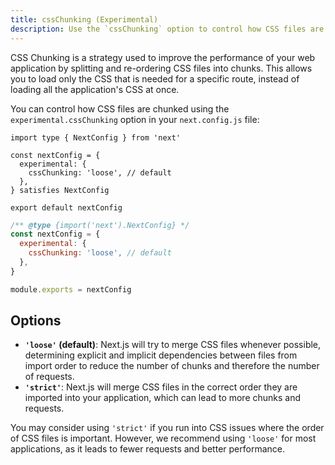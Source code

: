 ```yaml
---
title: cssChunking (Experimental)
description: Use the `cssChunking` option to control how CSS files are chunked in your Next.js application.
---
```


CSS Chunking is a strategy used to improve the performance of your web application by splitting and re-ordering CSS files into chunks. This allows you to load only the CSS that is needed for a specific route, instead of loading all the application's CSS at once.

You can control how CSS files are chunked using the `experimental.cssChunking` option in your `next.config.js` file:

```tsx filename="next.config.ts" switcher
import type { NextConfig } from 'next'

const nextConfig = {
  experimental: {
    cssChunking: 'loose', // default
  },
} satisfies NextConfig

export default nextConfig
```

```js filename="next.config.js" switcher
/** @type {import('next').NextConfig} */
const nextConfig = {
  experimental: {
    cssChunking: 'loose', // default
  },
}

module.exports = nextConfig
```

## Options

- **`'loose'` (default)**: Next.js will try to merge CSS files whenever possible, determining explicit and implicit dependencies between files from import order to reduce the number of chunks and therefore the number of requests.
- **`'strict'`**: Next.js will merge CSS files in the correct order they are imported into your application, which can lead to more chunks and requests.

You may consider using `'strict'` if you run into CSS issues where the order of CSS files is important. However, we recommend using `'loose'` for most applications, as it leads to fewer requests and better performance.
